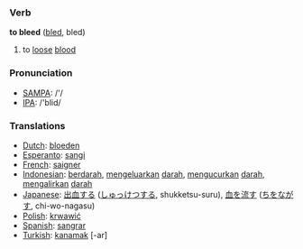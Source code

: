 === Verb ===

'''to bleed''' ([[bled]], bled)

# to [[loose]] [[blood]]

=== Pronunciation ===
*[[w:SAMPA|SAMPA]]: /'/
*[[w:IPA|IPA]]: /'blid/

=== Translations ===
*[[Dutch]]: [[bloeden]]
*[[Esperanto]]: [[sangi]]
*[[French]]: [[saigner]]
*[[Indonesian]]: [[darah|berdarah]], [[keluar|mengeluarkan]] [[darah]], [[kucur|mengucurkan]] [[darah]], [[alir|mengalirkan]] [[darah]] 
*[[Japanese]]: [[出血]]する ([[しゅっけつ]]する, shukketsu-suru), [[血]]を[[流す]] ([[ち]]を[[ながす]], chi-wo-nagasu)
*[[Polish]]: [[krwawić]]
*[[Spanish]]: [[sangrar]]
*[[Turkish]]: [[kanamak]] [-ar]